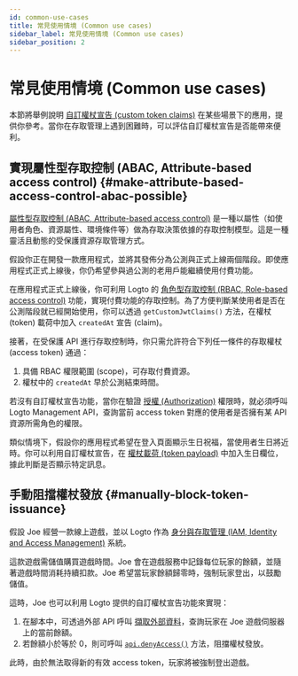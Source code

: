 ```yaml
---
id: common-use-cases
title: 常見使用情境 (Common use cases)
sidebar_label: 常見使用情境 (Common use cases)
sidebar_position: 2
---
```


# 常見使用情境 (Common use cases)

本節將舉例說明 [自訂權杖宣告 (custom token claims)](/developers/custom-token-claims) 在某些場景下的應用，提供你參考。當你在存取管理上遇到困難時，可以評估自訂權杖宣告是否能帶來便利。

## 實現屬性型存取控制 (ABAC, Attribute-based access control) \{#make-attribute-based-access-control-abac-possible}

[屬性型存取控制 (ABAC, Attribute-based access control)](https://auth.wiki/abac) 是一種以屬性（如使用者角色、資源屬性、環境條件等）做為存取決策依據的存取控制模型。這是一種靈活且動態的受保護資源存取管理方式。

假設你正在開發一款應用程式，並將其發佈分為公測與正式上線兩個階段。即使應用程式正式上線後，你仍希望參與過公測的老用戶能繼續使用付費功能。

在應用程式正式上線後，你可利用 Logto 的 [角色型存取控制 (RBAC, Role-based access control)](/authorization/role-based-access-control) 功能，實現付費功能的存取控制。為了方便判斷某使用者是否在公測階段就已經開始使用，你可以透過 `getCustomJwtClaims()` 方法，在權杖 (token) 載荷中加入 `createdAt` 宣告 (claim)。

接著，在受保護 API 進行存取控制時，你只需允許符合下列任一條件的存取權杖 (access token) 通過：

1. 具備 RBAC 權限範圍 (scope)，可存取付費資源。
2. 權杖中的 `createdAt` 早於公測結束時間。

若沒有自訂權杖宣告功能，當你在驗證 [授權 (Authorization)](/authorization) 權限時，就必須呼叫 Logto Management API，查詢當前 access token 對應的使用者是否擁有某 API 資源所需角色的權限。

類似情境下，假設你的應用程式希望在登入頁面顯示生日祝福，當使用者生日將近時。你可以利用自訂權杖宣告，在 [權杖載荷 (token payload)](/user-management/personal-access-token#example-token-exchange) 中加入生日欄位，據此判斷是否顯示特定訊息。

## 手動阻擋權杖發放 \{#manually-block-token-issuance}

假設 Joe 經營一款線上遊戲，並以 Logto 作為 [身分與存取管理 (IAM, Identity and Access Management)](https://auth.wiki/iam) 系統。

這款遊戲需儲值購買遊戲時間。Joe 會在遊戲服務中記錄每位玩家的餘額，並隨著遊戲時間消耗持續扣款。Joe 希望當玩家餘額歸零時，強制玩家登出，以鼓勵儲值。

這時，Joe 也可以利用 Logto 提供的自訂權杖宣告功能來實現：

1. 在腳本中，可透過外部 API 呼叫 [擷取外部資料](/developers/custom-token-claims/create-script/#step-3-fetch-external-data)，查詢玩家在 Joe 遊戲伺服器上的當前餘額。
2. 若餘額小於等於 0，則可呼叫 [`api.denyAccess()`](/developers/custom-token-claims/create-script/#api) 方法，阻擋權杖發放。

此時，由於無法取得新的有效 access token，玩家將被強制登出遊戲。